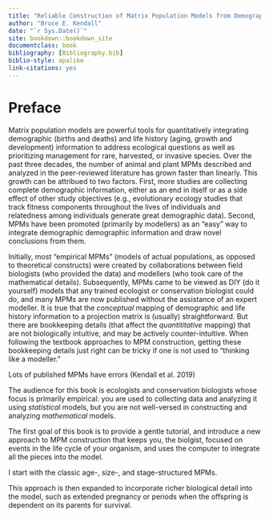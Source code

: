 ```yaml
--- 
title: "Reliable Construction of Matrix Population Models from Demographic Information"
author: "Bruce E. Kendall"
date: "`r Sys.Date()`"
site: bookdown::bookdown_site
documentclass: book
bibliography: [Bibliography.bib]
biblio-style: apalike
link-citations: yes
---
```

\newcommand{\vect}[1]{\mathbf{#1}}



# Preface {-}


Matrix population models are powerful tools for quantitatively integrating demographic (births and deaths) and life history (aging, growth and development) information to address ecological questions as well as prioritizing management for rare, harvested, or invasive species. 
Over the past three decades, the number of animal and plant MPMs described and analyzed in the peer-reviewed literature has grown faster than linearly.
This growth can be attribued to two factors.
First, more studies are collecting complete demographic information, either as an end in itself or as a side effect of other study objectives (e.g., evolutionary ecology studies that track fitness components throughout the lives of individuals and relatedness among individuals generate great demographic data).
Second, MPMs have been promoted (primarily by modellers) as an "easy" way to integrate demographic demographic information and draw novel conclusions from them.

Initially, most "empirical MPMs" (models of actual populations, as opposed to theoretical constructs) were created by collaborations between field biologists (who provided the data) and modellers (who took care of the mathematical details).
Subsequently, MPMs came to be viewed as DIY (do it yourself) models that any trained ecologist or conservation biologist could do, and many MPMs are now published without the assistance of an expert modeller.
It is true that the *conceptual* mapping of demographic and life history information to a projection matrix is (usually) straightforward.
But there are bookkeeping details (that affect the *quantititative* mapping) that are not biologically intuitive, and may be actively counter-intuitive.
When following the textbook approaches to MPM construction, getting these bookkeeping details just right can be tricky if one is not used to "thinking like a modeller."

Lots of published MPMs have errors (Kendall et al. 2019)

The audience for this book is ecologists and conservation biologists whose focus is primarily empirical: you are used to collecting data and analyzing it using *statistical* models, but you are not well-versed in constructing and analyzing *mathematical* models.

The first goal of this book is to provide a gentle tutorial, and introduce a new approach to MPM construction that keeps you, the biolgist, focused on events in the life cycle of your organism, and uses the computer to integrate all the pieces into the model.

I start with the classic age-, size-, and stage-structured MPMs.

This approach is then expanded to incorporate richer biological detail into the model, such as extended pregnancy or periods when the offspring is dependent on its parents for survival.